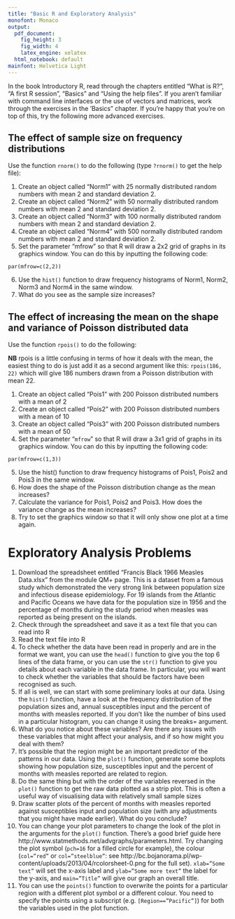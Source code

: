 ```yaml
---
title: "Basic R and Exploratory Analysis"
monofont: Monaco
output:
  pdf_document:
    fig_height: 3
    fig_width: 4
    latex_engine: xelatex
  html_notebook: default
mainfont: Helvetica Light
---
```


In the book Introductory R, read through the chapters entitled “What is R?”, “A first R session”, “Basics” and “Using the help files”. If you aren’t familiar with command line interfaces or the use of vectors and matrices, work through the exercises in the ‘Basics” chapter. If you’re happy that you’re on top of this, try the following more advanced exercises.

## The effect of sample size on frequency distributions

Use the function `rnorm()` to do the following (type `?rnorm()` to get the help file):  

1. Create an object called “Norm1” with 25 normally distributed random numbers with mean 2 and standard deviation 2.
2. Create an object called “Norm2” with 50 normally distributed random numbers with mean 2 and standard deviation 2.
3. Create an object called “Norm3” with 100 normally distributed random numbers with mean 2 and standard deviation 2.
4. Create an object called “Norm4” with 500 normally distributed random numbers with mean 2 and standard deviation 2.
5. Set the parameter “mfrow” so that R will draw a 2x2 grid of graphs in its graphics window. You can do this by inputting the following code: 

`par(mfrow=c(2,2))`

6.	Use the `hist()` function to draw frequency histograms of Norm1, Norm2, Norm3 and Norm4 in the same window.
7.	What do you see as the sample size increases?


## The effect of increasing the mean on the shape and variance of Poisson distributed data

Use the function `rpois()` to do the following:  

**NB** rpois is a little confusing in terms of how it deals with the mean, the easiest thing to do is just add it as a second argument like this: `rpois(186, 22)` which will give 186 numbers drawn from a Poisson distribution with mean 22. 

1.	Create an object called “Pois1” with 200 Poisson distributed numbers with a mean of 2
2.	Create an object called “Pois2” with 200 Poisson distributed numbers with a mean of 10
3.	Create an object called “Pois3” with 200 Poisson distributed numbers with a mean of 50
4.	Set the parameter “`mfrow`” so that R will draw a 3x1 grid of graphs in its graphics window. You can do this by inputting the following code:

`par(mfrow=c(1,3))`

5.	Use the hist() function to draw frequency histograms of Pois1, Pois2 and Pois3 in the same window.
6.	How does the shape of the Poisson distribution change as the mean increases?
7.	Calculate the variance for Pois1, Pois2 and Pois3. How does the variance change as the mean increases?
8.	Try to set the graphics window so that it will only show one plot at a time again.

# Exploratory Analysis Problems

1. Download the spreadsheet entitled “Francis Black 1966 Measles Data.xlsx” from the module QM+ page.
This is a dataset from a famous study which demonstrated the very strong link between population size and infectious disease epidemiology. For 19 islands from the Atlantic and Pacific Oceans we have data for the population size in 1956 and the percentage of months during the study period when measles was reported as being present on the islands.  
2. Check through the spreadsheet and save it as a text file that you can read into R
3. Read the text file into R
4. To check whether the data have been read in properly and are in the format we want, you can use the `head()` function to give you the top 6 lines of the data frame, or you can use the `str()` function to give you details about each variable in the data frame. In particular, you will want to check whether the variables that should be factors have been recognised as such.
5. If all is well, we can start with some preliminary looks at our data. Using the `hist()` function, have a look at the frequency distribution of the population sizes and, annual susceptibles input and the percent of months with measles reported. If you don't like the number of bins used in a particular histogram, you can change it using the breaks= argument.
6. What do you notice about these variables? Are there any issues with these variables that might affect your analysis, and if so how might you deal with them?
7. It's possible that the region might be an important predictor of the patterns in our data. Using the `plot()` function, generate some boxplots showing how population size, susceptibles input and the percent of months with measles reported are related to region.
8. Do the same thing but with the order of the variables reversed in the `plot()` function to get the raw data plotted as a strip plot. This is often a useful way of visualising data with relatively small sample sizes
9. Draw scatter plots of the percent of months with measles reported against susceptibles input and population size (with any adjustments that you might have made earlier). What do you conclude?
10. You can change your plot parameters to change the look of the plot in the arguments for the `plot()` function. There's a good brief guide here http://www.statmethods.net/advgraphs/parameters.html. Try changing the plot symbol (`pch=16` for a filled circle for example), the colour (`col=”red”` or `col=”steelblue”`: see http://bc.bojanorama.pl/wp-content/uploads/2013/04/rcolorsheet-0.png for the full set). `xlab=”Some text”` will set the x-axis label and `ylab=”Some more text”` the label for the y-axis, and `main=”Title”` will give our graph an overall title.
11. You can use the `points()` function to overwrite the points for a particular region with a different plot symbol or a different colour. You need to specify the points using a subscript (e.g. `[Region==”Pacific”]`) for both the variables used in the plot function.

